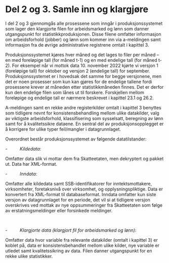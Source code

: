 # Del 2 og 3. Samle inn og klargjøre {.unnumbered} 

I del 2 og 3 gjennomgås alle prosessene som inngår i produksjonssystemet
som lager den klargjorte filen for arbeidsmarked og lønn som danner
utgangspunkt for statistikkproduksjonen. Disse filene omfatter
informasjon om arbeidsforhold (jobber) og lønn som kommer inn via
a-meldingen samt informasjon fra de øvrige administrative registrene
omtalt i kapittel 3.

Produksjonssystemet kjøres hver måned og det lages to filer per måned --
en med foreløpige tall (for måned t-1) og en med endelige tall (for
måned t-2). For eksempel når vi mottok data 10. november 2022 kjørte vi
versjon 1 (foreløpige tall) for oktober og versjon 2 (endelige tall) for
september. Produksjonssystemet er i hovedsak det samme for begge
versjonene, men det er noen prosesser som kun kan gjøres for de endelige
tallene fordi prosessene krever at måneden etter statistikkmåneden
finnes. Det er derfor kun den endelige filen som lånes ut til forskere.
Forskjellen mellom foreløpige og endelige tall er nærmere beskrevet i
kapittel 23.1 og 26.2.

A-meldingen samt en rekke andre registerkilder omtalt i kapittel 3
benyttes som tidligere nevnt for konsistensbehandling mellom ulike
datakilder, valg av viktigste arbeidsforhold, klassifisering som
sysselsatt, beregning av lønn samt for å kvalitetssikre dataene. En
sentral del av produksjonsopplegget er å korrigere for ulike typer
feil/mangler i datagrunnlaget.

Overordnet består produksjonssystemet av følgende datatilstander:

-          *Kildedata*:

Omfatter data slik vi mottar dem fra Skatteetaten, men dekryptert og
pakket ut. Data har XML-format.

-          *Inndata*:

Omfatter alle kildedata samt SSB-identifikatorer for
inntektsmottakere, virksomheter, foretaksnivå over virksomhet, og
opplysningspliktige. Data er konvertert fra XML-format til
databaseformat. Inndata omfatter kun siste versjon av datagrunnlaget
for en periode, det vil si at tidligere versjon overskrives ved mottak
av nye oppsummeringer fra Skatteetaten som følge av
erstatningsmeldinger eller forsinkede meldinger.

  

-          *Klargjorte data (klargjort fil for arbeidsmarked og lønn)*:

Omfatter data hvor variable fra relevante datakilder (omtalt i
kapittel 3) er koblet på, data er konsistensbehandlet mellom ulike
kilder, nye variable er utledet samt kvalitetssikring av data. Filen
danner utgangspunkt for en rekke ulike statistikker.

